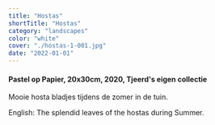 ```yaml
---
title: "Hostas"
shortTitle: "Hostas"
category: "landscapes"
color: "white"
cover: "./hostas-1-001.jpg"
date: "2022-01-01"
---
```

    
#### Pastel op Papier, 20x30cm, 2020, Tjeerd's eigen collectie
Mooie hosta bladjes tijdens de zomer in de tuin.

    
English: The splendid leaves of the hostas during Summer.